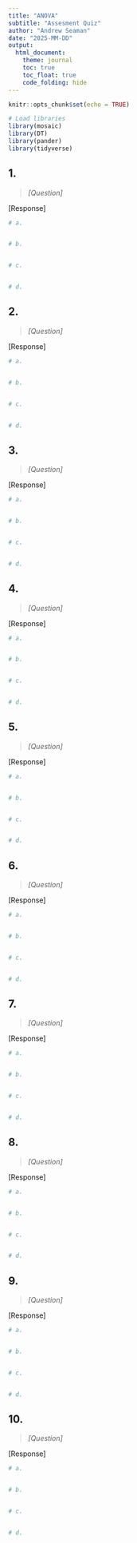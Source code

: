 ```yaml
---
title: "ANOVA"
subtitle: "Assesment Quiz"
author: "Andrew Seaman"
date: "2025-MM-DD"
output: 
  html_document:
    theme: journal
    toc: true
    toc_float: true
    code_folding: hide
---
```


<!-- ------ -->
<!-- SETUP: -->
<!-- ------ -->

```r
knitr::opts_chunk$set(echo = TRUE)
```

```r
# Load libraries
library(mosaic)
library(DT)
library(pander)
library(tidyverse)
```

<!-- Setup End -->










<!-- ---------- -->
<!-- QUESTIONS: -->
<!-- ---------- -->

## 1.
> _[Question]_

[Response]

```r
# a.


# b.


# c.


# d.


```

<!-- Q1. End -->










## 2.
> _[Question]_

[Response]

```r
# a.


# b.


# c.


# d.


```

<!-- Q2. End -->










## 3.
> _[Question]_

[Response]
```r
# a.


# b.


# c.


# d.


```

<!-- Q3. End -->










## 4.
> _[Question]_

[Response]
```r
# a.


# b.


# c.


# d.


```

<!-- Q4. End -->










## 5.
> _[Question]_

[Response]
```r
# a.


# b.


# c.


# d.


```

<!-- Q5. End -->










## 6.
> _[Question]_

[Response]
```r
# a.


# b.


# c.


# d.


```

<!-- Q6. End -->










## 7.
> _[Question]_

[Response]
```r
# a.


# b.


# c.


# d.


```

<!-- Q7. End -->










## 8.
> _[Question]_

[Response]
```r
# a.


# b.


# c.


# d.


```

<!-- Q8. End -->










## 9.
> _[Question]_

[Response]
```r
# a.


# b.


# c.


# d.


```

<!-- Q9. End -->










## 10.
> _[Question]_

[Response]
```r
# a.


# b.


# c.


# d.


```

<!-- Q10. End -->


<!-- Questions End -->




<!-- -------- -->
<!-- FILE END -->
<!-- -------- -->